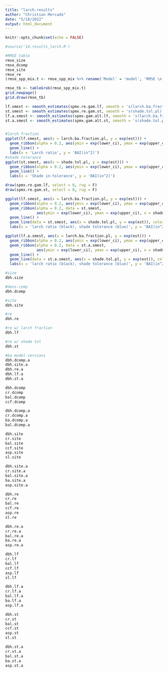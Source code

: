```yaml
---
title: "larch.results"
author: "Christian Mercado"
date: "5/18/2022"
output: html_document
---
```


```r
knitr::opts_chunk$set(echo = FALSE)

#source('14.results_larch.R')
```


```r
#RMSE table
rmse_size
rmse_dcomp
rmse_site
rmse_re
(rmse_spp_mix.t <- rmse_spp_mix %>% rename('Model' = 'model', 'RMSE \n selected model' = rmse.selected, 'RMSE \nselected alternative' = rmse.sel.alt, 'RMSE \n single best' = rmse.best1, 'RMSE \n FVS' = fvs))

rmse_tb <- tableGrob(rmse_spp_mix.t)
grid.newpage()
grid.draw(rmse_tb)
```

```r
lf.smest <- smooth_estimates(spmx.re.gam.lf, smooth = 's(larch.ba.fraction.pl)') %>% add_confint()
st.smest <- smooth_estimates(spmx.re.gam.st, smooth = 's(shade.tol.pl)') %>% add_confint()
lf.a.smest <- smooth_estimates(spmx.gam.alt.lf, smooth = 's(larch.ba.fraction.pl)') %>% add_confint()
st.a.smest <- smooth_estimates(spmx.gam.alt.st, smooth = 's(shade.tol.pl)') %>% add_confint()


#larch fraction
ggplot(lf.smest, aes(x = larch.ba.fraction.pl, y = exp(est))) + 
  geom_ribbon(alpha = 0.2, aes(ymin = exp(lower_ci), ymax = exp(upper_ci), x = larch.ba.fraction.pl)) + 
  geom_line() +
  labs(x = 'Larch ratio', y = 'BAI(in^2)')
#shade tolerance
ggplot(st.smest, aes(x = shade.tol.pl, y = exp(est))) +
  geom_ribbon(alpha = 0.2, aes(ymin = exp(lower_ci), ymax = exp(upper_ci), x = shade.tol.pl)) + 
  geom_line() +
  labs(x = 'Shade in-tolerance', y = 'BAI(in^2)')

draw(spmx.re.gam.lf, select = 8, rug = F)
draw(spmx.re.gam.st, select = 8, rug = F)

ggplot(lf.smest, aes(x = larch.ba.fraction.pl, y = exp(est))) + 
  geom_ribbon(alpha = 0.2, aes(ymin = exp(lower_ci), ymax = exp(upper_ci), x = larch.ba.fraction.pl)) + 
  geom_ribbon(alpha = 0.2, data = st.smest, 
              aes(ymin = exp(lower_ci), ymax = exp(upper_ci), x = shade.tol.pl), fill = 'blue') +
  geom_line() +
  geom_line(data = st.smest, aes(x = shade.tol.pl, y = exp(est)), color = 'blue')+
  labs(x = 'larch ratio (black), shade tolerance (blue)', y = 'BAI(in^2)')

ggplot(lf.a.smest, aes(x = larch.ba.fraction.pl, y = exp(est))) + 
  geom_ribbon(alpha = 0.2, aes(ymin = exp(lower_ci), ymax = exp(upper_ci), x = larch.ba.fraction.pl)) + 
  geom_ribbon(alpha = 0.2, data = st.a.smest, 
              aes(ymin = exp(lower_ci), ymax = exp(upper_ci), x = shade.tol.pl), fill = 'blue') +
  geom_line() +
  geom_line(data = st.a.smest, aes(x = shade.tol.pl, y = exp(est)), color = 'blue')+
  labs(x = 'larch ratio (black), shade tolerance (blue)', y = 'BAI(in^2)')
```

```r
#size
dbh.size

#dens-comp
dbh.dcomp

#site
dbh.site

#re
dbh.re

#re w/ larch fraction
dbh.lf

#re w/ shade tol
dbh.st
```

```r
#ba model versions
dbh.dcomp.a
dbh.site.a
dbh.re.a
dbh.lf.a
dbh.st.a
```

```r

dbh.dcomp
cr.dcomp
bal.dcomp
ccf.dcomp


```

```r
dbh.dcomp.a
cr.dcomp.a
ba.dcomp.a
bal.dcomp.a


```

```r

dbh.site
cr.site
bal.site
ccf.site
asp.site
sl.site

```

```r
dbh.site.a
cr.site.a
bal.site.a
ba.site.a
asp.site.a

```

```r
dbh.re
cr.re
bal.re
ccf.re
asp.re
sl.re


```

```r
dbh.re.a
cr.re.a
bal.re.a
ba.re.a
asp.re.a


```

```r

dbh.lf
cr.lf
bal.lf
ccf.lf
asp.lf
sl.lf


```

```r

dbh.lf.a
cr.lf.a
bal.lf.a
ba.lf.a
asp.lf.a

```

```r

dbh.st
cr.st
bal.st
ccf.st
asp.st
sl.st


```

```r

dbh.st.a
cr.st.a
bal.st.a
ba.st.a
asp.st.a


```

